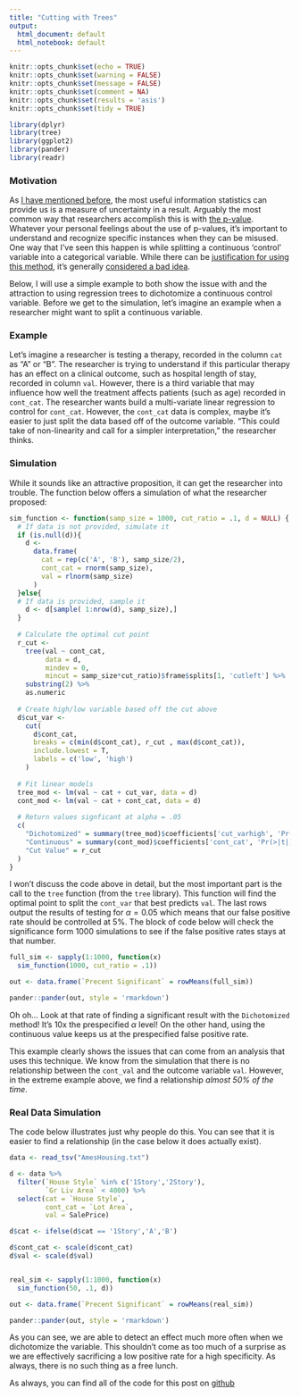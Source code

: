 ```yaml
---
title: "Cutting with Trees"
output:
  html_document: default
  html_notebook: default
---
```


```r
knitr::opts_chunk$set(echo = TRUE)
knitr::opts_chunk$set(warning = FALSE)
knitr::opts_chunk$set(message = FALSE)
knitr::opts_chunk$set(comment = NA)
knitr::opts_chunk$set(results = 'asis')
knitr::opts_chunk$set(tidy = TRUE)

library(dplyr)
library(tree)
library(ggplot2)
library(pander)
library(readr)

```

### Motivation  

As [I have mentioned before](http://www.westendstats.com/2016/11/conditional-mle-variance/), the most useful information statistics can provide us is a measure of uncertainty in a result. Arguably the most common way that researchers accomplish this is with [the p-value](http://blog.minitab.com/blog/adventures-in-statistics-2/how-to-correctly-interpret-p-values). Whatever your personal feelings about the use of p-values, it's important to understand and recognize specific instances when they can be misused. 
One way that I've seen this happen is while splitting a continuous 'control' variable into a categorical variable. While there can be [justification for using this method](https://www.ma.utexas.edu/users/mks/statmistakes/dividingcontinuousintocategories.html), it's generally [considered a bad idea](http://onlinelibrary.wiley.com/doi/10.1002/sim.2331/full).

Below, I will use a simple example to both show the issue with and the attraction to using regression trees to dichotomize a continuous control variable. Before we get to the simulation, let's imagine an example when a researcher might want to split a continuous variable. 

### Example  

Let's imagine a researcher is testing a therapy, recorded in the column `cat` as "A" or "B". The researcher is trying to understand if this particular therapy has an effect on a clinical outcome, such as hospital length of stay, recorded in column `val`. However, there is a third variable that may influence how well the treatment affects patients (such as age) recorded in `cont_cat`. The researcher wants build a multi-variate linear regression to control for `cont_cat`. However, the `cont_cat` data is complex, maybe it's easier to just split the data based off of the outcome variable. "This could take of non-linearity and call for a simpler interpretation," the researcher thinks. 

### Simulation  

While it sounds like an attractive proposition, it can get the researcher into trouble. The function below offers a simulation of what the researcher proposed:

```r
sim_function <- function(samp_size = 1000, cut_ratio = .1, d = NULL) {
  # If data is not provided, simulate it
  if (is.null(d)){
    d <-
      data.frame(
        cat = rep(c('A', 'B'), samp_size/2),
        cont_cat = rnorm(samp_size),
        val = rlnorm(samp_size)
      )
  }else{
  # If data is provided, sample it
    d <- d[sample( 1:nrow(d), samp_size),]
  }
  
  # Calculate the optimal cut point
  r_cut <-
    tree(val ~ cont_cat,
         data = d,
         mindev = 0,
         mincut = samp_size*cut_ratio)$frame$splits[1, 'cutleft'] %>%
    substring(2) %>%
    as.numeric
  
  # Create high/low variable based off the cut above
  d$cut_var <-
    cut(
      d$cont_cat,
      breaks = c(min(d$cont_cat), r_cut , max(d$cont_cat)),
      include.lowest = T,
      labels = c('low', 'high')
    )
  
  # Fit linear models
  tree_mod <- lm(val ~ cat + cut_var, data = d)
  cont_mod <- lm(val ~ cat + cont_cat, data = d)
  
  # Return values signficant at alpha = .05
  c(
    "Dichotomized" = summary(tree_mod)$coefficients['cut_varhigh', 'Pr(>|t|)'] < .05,
    "Continuous" = summary(cont_mod)$coefficients['cont_cat', 'Pr(>|t|)'] < .05,
    "Cut Value" = r_cut
  )
}
``` 

I won't discuss the code above in detail, but the most important part is the call to the `tree` function (from the `tree` library). This function will find the optimal point to split the `cont_var` that best predicts `val`. The last rows output the results of testing for $\alpha = 0.05$ which means that our false positive rate should be controlled at 5%. The block of code below will check the significance form 1000 simulations to see if the false positive rates stays at that number.

```r
full_sim <- sapply(1:1000, function(x)
  sim_function(1000, cut_ratio = .1))

out <- data.frame(`Precent Significant` = rowMeans(full_sim))

pander::pander(out, style = 'rmarkdown')
```

Oh oh... Look at that rate of finding a significant result with the `Dichotomized` method! It's 10x the prespecified $\alpha$ level! On the other hand, using the continuous value  keeps us at the prespecified false positive rate. 

This example clearly shows the issues that can come from an analysis that uses this technique. We know from the simulation that there is no relationship between the `cont_val` and the outcome variable `val`. However, in the extreme example above, we find a relationship _almost 50% of the time_.

### Real Data Simulation  

The code below illustrates just why people do this. You can see that it is easier to find a relationship (in the case below it does actually exist).

```r
data <- read_tsv("AmesHousing.txt")

d <- data %>% 
  filter(`House Style` %in% c('1Story','2Story'),
         `Gr Liv Area` < 4000) %>% 
  select(cat = `House Style`,
         cont_cat = `Lot Area`,
         val = SalePrice)

d$cat <- ifelse(d$cat == '1Story','A','B')

d$cont_cat <- scale(d$cont_cat)
d$val <- scale(d$val)


real_sim <- sapply(1:1000, function(x)
  sim_function(50, .1, d))

out <- data.frame(`Precent Significant` = rowMeans(real_sim))

pander::pander(out, style = 'rmarkdown')

```  

As you can see, we are able to detect an effect much more often when we dichotomize the variable. This shouldn't come as too much of a surprise as we are effectively sacrificing a low positive rate for a high specificity. As always, there is no such thing as a free lunch. 

As always, you can find all of the code for this post on [github](https://github.com/vitallish/westendstats/tree/master/2017/01)
